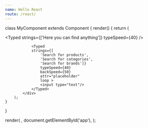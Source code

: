 ```yaml
---
name: Hello React
route: /react/
---
```


 
class MyComponent extends Component {
    render() {
        return (
            <div>
                <Typed
                    strings={['Here you can find anything']}
                    typeSpeed={40}
                />
                <br/>
 
                <Typed
                strings={[
                    'Search for products',
                    'Search for categories',
                    'Search for brands']}
                    typeSpeed={40}
                    backSpeed={50}
                    attr="placeholder"
                    loop >
                    <input type="text"/>
                </Typed>
            </div>
        );
    }
}
 
render(
    <MyComponent/>,
    document.getElementById('app'),
);
